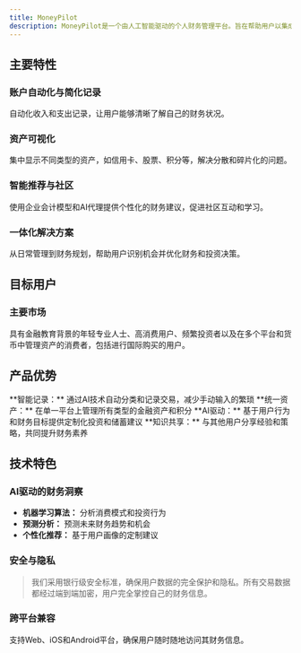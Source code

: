 ```yaml
---
title: MoneyPilot
description: MoneyPilot是一个由人工智能驱动的个人财务管理平台。旨在帮助用户以集成和自动化的方式管理和可视化所有资产（账户、卡片、投资、积分等），简化交易记录、财务规划和通过智能推荐进行决策。
---
```


## 主要特性

### 账户自动化与简化记录

自动化收入和支出记录，让用户能够清晰了解自己的财务状况。

### 资产可视化

集中显示不同类型的资产，如信用卡、股票、积分等，解决分散和碎片化的问题。

### 智能推荐与社区

使用企业会计模型和AI代理提供个性化的财务建议，促进社区互动和学习。

### 一体化解决方案

从日常管理到财务规划，帮助用户识别机会并优化财务和投资决策。

## 目标用户

### 主要市场

具有金融教育背景的年轻专业人士、高消费用户、频繁投资者以及在多个平台和货币中管理资产的消费者，包括进行国际购买的用户。

## 产品优势

<Callout variant="success">
  **智能记录：** 通过AI技术自动分类和记录交易，减少手动输入的繁琐
</Callout>

<Callout variant="info">
  **统一资产：** 在单一平台上管理所有类型的金融资产和积分
</Callout>

<Callout>
  **AI驱动：** 基于用户行为和财务目标提供定制化投资和储蓄建议
</Callout>

<Callout variant="warning">
  **知识共享：** 与其他用户分享经验和策略，共同提升财务素养
</Callout>

## 技术特色

### AI驱动的财务洞察

- **机器学习算法：** 分析消费模式和投资行为
- **预测分析：** 预测未来财务趋势和机会
- **个性化推荐：** 基于用户画像的定制建议

### 安全与隐私

> 我们采用银行级安全标准，确保用户数据的完全保护和隐私。所有交易数据都经过端到端加密，用户完全掌控自己的财务信息。

### 跨平台兼容

支持Web、iOS和Android平台，确保用户随时随地访问其财务信息。
